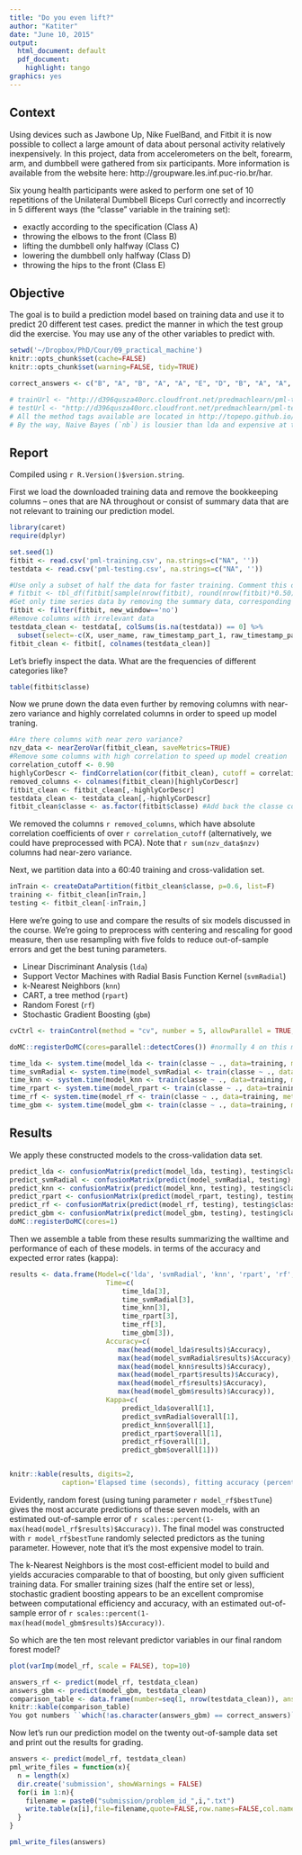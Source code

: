 ```yaml
---
title: "Do you even lift?"
author: "Katiter"
date: "June 10, 2015"
output:
  html_document: default
  pdf_document:
    highlight: tango
graphics: yes
---
```


## Context

Using devices such as Jawbone Up, Nike FuelBand, and Fitbit it is now possible to collect a large amount of data about personal activity relatively inexpensively. In this project, data from accelerometers on the belt, forearm, arm, and dumbbell were gathered from six participants. More information is available from the website here: http://groupware.les.inf.puc-rio.br/har.

Six young health participants were asked to perform one set of 10 repetitions of the Unilateral Dumbbell Biceps Curl correctly and incorrectly in 5 different ways (the "classe" variable in the training set):

- exactly according to the specification (Class A)
- throwing the elbows to the front (Class B)
- lifting the dumbbell only halfway (Class C)
- lowering the dumbbell only halfway (Class D) 
- throwing the hips to the front (Class E)

## Objective
The goal is to build a prediction model based on training data and use it to predict 20 different test cases. predict the manner in which the test group did the exercise. You may use any of the other variables to predict with. 

```r
setwd('~/Dropbox/PhD/Cour/09_practical_machine')
knitr::opts_chunk$set(cache=FALSE)
knitr::opts_chunk$set(warning=FALSE, tidy=TRUE)

correct_answers <- c("B", "A", "B", "A", "A", "E", "D", "B", "A", "A", "B", "C", "B", "A", "E", "E", "A", "B", "B", "B")

# trainUrl <- "http://d396qusza40orc.cloudfront.net/predmachlearn/pml-training.csv"
# testUrl <- "http://d396qusza40orc.cloudfront.net/predmachlearn/pml-testing.csv"
# All the method tags available are located in http://topepo.github.io/caret/bytag.html
# By the way, Naive Bayes (`nb`) is lousier than lda and expensive at that. 
```

## Report
Compiled using `r R.Version()$version.string`. 

First we load the downloaded training data and remove the bookkeeping columns -- ones that are NA throughout or consist of summary data that are not relevant to training our prediction model. 
```r
library(caret)
require(dplyr)

set.seed(1)
fitbit <- read.csv('pml-training.csv', na.strings=c("NA", ''))
testdata <- read.csv('pml-testing.csv', na.strings=c("NA", ''))

#Use only a subset of half the data for faster training. Comment this out if you don't need it.
# fitbit <- tbl_df(fitbit[sample(nrow(fitbit), round(nrow(fitbit)*0.50), replace=F),]) 
#Get only time series data by removing the summary data, corresponding to the rows where new_window=='no'
fitbit <- filter(fitbit, new_window=='no')
#Remove columns with irrelevant data
testdata_clean <- testdata[, colSums(is.na(testdata)) == 0] %>% 
  subset(select=-c(X, user_name, raw_timestamp_part_1, raw_timestamp_part_2, cvtd_timestamp, new_window, num_window, problem_id))
fitbit_clean <- fitbit[, colnames(testdata_clean)]
```

Let's briefly inspect the data. What are the frequencies of different categories like?
```r
table(fitbit$classe)
```

Now we prune down the data even further by removing columns with near-zero variance and highly correlated columns in order to speed up model traning.
```r

#Are there columns with near zero variance?
nzv_data <- nearZeroVar(fitbit_clean, saveMetrics=TRUE)
#Remove some columns with high correlation to speed up model creation
correlation_cutoff <- 0.90
highlyCorDescr <- findCorrelation(cor(fitbit_clean), cutoff = correlation_cutoff)
removed_columns <- colnames(fitbit_clean)[highlyCorDescr]
fitbit_clean <- fitbit_clean[,-highlyCorDescr]
testdata_clean <- testdata_clean[,-highlyCorDescr]
fitbit_clean$classe <- as.factor(fitbit$classe) #Add back the classe column
```
We removed the columns ``r removed_columns``, which have absolute correlation coefficients of over `r correlation_cutoff` (alternatively, we could have preprocessed with PCA). Note that ``r sum(nzv_data$nzv)`` columns had near-zero variance.

Next, we partition data into a 60:40 training and cross-validation set.
```r
inTrain <- createDataPartition(fitbit_clean$classe, p=0.6, list=F)
training <- fitbit_clean[inTrain,]
testing <- fitbit_clean[-inTrain,]
```

Here we're going to use and compare the results of six models discussed in the course. We're going to preprocess with centering and rescaling for good measure, then use resampling with five folds to reduce out-of-sample errors and get the best tuning parameters.

- Linear Discriminant Analysis (`lda`)
- Support Vector Machines with Radial Basis Function Kernel (`svmRadial`)
- k-Nearest Neighbors (`knn`)
- CART, a tree method (`rpart`)
- Random Forest (`rf`)
- Stochastic Gradient Boosting (`gbm`)

```r
cvCtrl <- trainControl(method = "cv", number = 5, allowParallel = TRUE, verboseIter = TRUE)

doMC::registerDoMC(cores=parallel::detectCores()) #normally 4 on this machine

time_lda <- system.time(model_lda <- train(classe ~ ., data=training, method="lda", trControl=cvCtrl, preProcess=c('scale','center')))
time_svmRadial <- system.time(model_svmRadial <- train(classe ~ ., data=training, method="svmRadial", trControl=cvCtrl, preProcess=c('scale','center')))
time_knn <- system.time(model_knn <- train(classe ~ ., data=training, method="knn", trControl=cvCtrl, preProcess=c('scale','center')))
time_rpart <- system.time(model_rpart <- train(classe ~ ., data=training, method="rpart", trControl=cvCtrl))
time_rf <- system.time(model_rf <- train(classe ~ ., data=training, method="rf", trControl=cvCtrl))
time_gbm <- system.time(model_gbm <- train(classe ~ ., data=training, method="gbm", trControl=cvCtrl))

```


## Results
We apply these constructed models to the cross-validation data set.
```r
predict_lda <- confusionMatrix(predict(model_lda, testing), testing$classe)
predict_svmRadial <- confusionMatrix(predict(model_svmRadial, testing), testing$classe)
predict_knn <- confusionMatrix(predict(model_knn, testing), testing$classe)
predict_rpart <- confusionMatrix(predict(model_rpart, testing), testing$classe)
predict_rf <- confusionMatrix(predict(model_rf, testing), testing$classe)
predict_gbm <- confusionMatrix(predict(model_gbm, testing), testing$classe)
doMC::registerDoMC(cores=1)

```

Then we assemble a table from these results summarizing the walltime and performance of each of these models. in terms of the accuracy and expected error rates (kappa):
```r
results <- data.frame(Model=c('lda', 'svmRadial', 'knn', 'rpart', 'rf', 'gbm'),
                        Time=c(
                            time_lda[3],
                            time_svmRadial[3],
                            time_knn[3],
                            time_rpart[3],
                            time_rf[3],
                            time_gbm[3]),
                        Accuracy=c(
                           max(head(model_lda$results)$Accuracy),
                           max(head(model_svmRadial$results)$Accuracy),
                           max(head(model_knn$results)$Accuracy),
                           max(head(model_rpart$results)$Accuracy),
                           max(head(model_rf$results)$Accuracy),
                           max(head(model_gbm$results)$Accuracy)),
                        Kappa=c(
                            predict_lda$overall[1],
                            predict_svmRadial$overall[1],
                            predict_knn$overall[1],
                            predict_rpart$overall[1],
                            predict_rf$overall[1],
                            predict_gbm$overall[1]))


knitr::kable(results, digits=2,
             caption='Elapsed time (seconds), fitting accuracy (percent) and the Kappa coefficient of prediction')
```


Evidently, random forest (using tuning parameter ``r model_rf$bestTune``) gives the most accurate predictions of these seven models, with an estimated out-of-sample error of ``r scales::percent(1-max(head(model_rf$results)$Accuracy))``. The final model was constructed with ``r model_rf$bestTune`` randomly selected predictors as the tuning parameter. However, note that it's the most expensive model to train. 

The k-Nearest Neighbors is the most cost-efficient model to build and yields accuracies comparable to that of boosting, but only given sufficient training data. For smaller training sizes (half the entire set or less), stochastic gradient boosting appears to be an excellent compromise between computational efficiency and accuracy, with an estimated out-of-sample error of ``r scales::percent(1-max(head(model_gbm$results)$Accuracy))``.

So which are the ten most relevant predictor variables in our final random forest model?
```r
plot(varImp(model_rf, scale = FALSE), top=10)
```


```r
answers_rf <- predict(model_rf, testdata_clean)
answers_gbm <- predict(model_gbm, testdata_clean)
comparison_table <- data.frame(number=seq(1, nrow(testdata_clean)), answers_rf=answers_rf, answers_gbm=answers_gbm, correct_answers=correct_answers)
knitr::kable(comparison_table)
You got numbers ``which(!as.character(answers_gbm) == correct_answers)`` wrong.
```

Now let's run our prediction model on the twenty out-of-sample data set and print out the results for grading.
```r

answers <- predict(model_rf, testdata_clean)
pml_write_files = function(x){
  n = length(x)
  dir.create('submission', showWarnings = FALSE)
  for(i in 1:n){
    filename = paste0("submission/problem_id_",i,".txt")
    write.table(x[i],file=filename,quote=FALSE,row.names=FALSE,col.names=FALSE)
  }
}

pml_write_files(answers)
```
